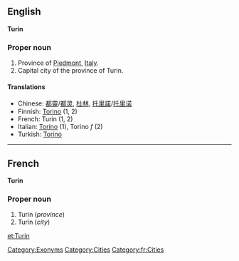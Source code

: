 ==English==
'''Turin'''

===Proper noun===

#Province of [[Piedmont]], [[Italy]].
#Capital city of the province of Turin.

====Translations====

*Chinese: [[都靈]]/[[都灵]], [[杜林]], [[托里諾]]/[[托里诺]]
*Finnish: [[Torino]] (1, 2)
*French: Turin (1, 2)
*Italian: [[Torino]] (1), Torino ''f'' (2)
*Turkish: [[Torino]]

----

==French==

'''Turin'''

===Proper noun===

#Turin (''province'')
#Turin (''city'')

[[et:Turin]]

[[Category:Exonyms]]
[[Category:Cities]]
[[Category:fr:Cities]]